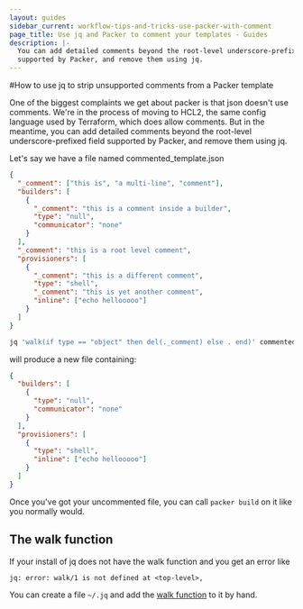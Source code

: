 ```yaml
---
layout: guides
sidebar_current: workflow-tips-and-tricks-use-packer-with-comment
page_title: Use jq and Packer to comment your templates - Guides
description: |-
  You can add detailed comments beyond the root-level underscore-prefixed field
  supported by Packer, and remove them using jq.
---
```


#How to use jq to strip unsupported comments from a Packer template

One of the biggest complaints we get about packer is that json doesn't use comments. We're in the process of moving to HCL2, the same config language used by Terraform, which does allow comments. But in the meantime, you can add detailed comments beyond the root-level underscore-prefixed field supported by Packer, and remove them using jq.

Let's say we have a file named commented_template.json

```json
{
  "_comment": ["this is", "a multi-line", "comment"],
  "builders": [
    {
      "_comment": "this is a comment inside a builder",
      "type": "null",
      "communicator": "none"
    }
  ],
  "_comment": "this is a root level comment",
  "provisioners": [
    {
      "_comment": "this is a different comment",
      "type": "shell",
      "_comment": "this is yet another comment",
      "inline": ["echo hellooooo"]
    }
  ]
}
```

```sh
jq 'walk(if type == "object" then del(._comment) else . end)' commented_template.json > uncommented_template.json
```

will produce a new file containing:

```json
{
  "builders": [
    {
      "type": "null",
      "communicator": "none"
    }
  ],
  "provisioners": [
    {
      "type": "shell",
      "inline": ["echo hellooooo"]
    }
  ]
}
```

Once you've got your uncommented file, you can call `packer build` on it like
you normally would.

## The walk function

If your install of jq does not have the walk function and you get an error like

```
jq: error: walk/1 is not defined at <top-level>,
```

You can create a file `~/.jq` and add the [walk function](https://github.com/stedolan/jq/blob/ad9fc9f559e78a764aac20f669f23cdd020cd943/src/builtin.jq#L255-L262) to it by hand.
